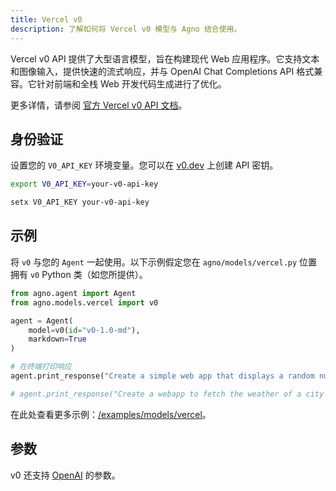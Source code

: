 ```yaml
---
title: Vercel v0
description: 了解如何将 Vercel v0 模型与 Agno 结合使用。
---
```


Vercel v0 API 提供了大型语言模型，旨在构建现代 Web 应用程序。它支持文本和图像输入，提供快速的流式响应，并与 OpenAI Chat Completions API 格式兼容。它针对前端和全栈 Web 开发代码生成进行了优化。

更多详情，请参阅 [官方 Vercel v0 API 文档](https://vercel.com/docs/v0/api)。

## 身份验证

设置您的 `V0_API_KEY` 环境变量。您可以在 [v0.dev](https://v0.dev/chat/settings/keys) 上创建 API 密钥。

<CodeGroup>

```bash Mac
export V0_API_KEY=your-v0-api-key
```

```bash Windows
setx V0_API_KEY your-v0-api-key
```

</CodeGroup>

## 示例

将 `v0` 与您的 `Agent` 一起使用。以下示例假定您在 `agno/models/vercel.py` 位置拥有 `v0` Python 类（如您所提供）。

<CodeGroup>

```python agent.py
from agno.agent import Agent
from agno.models.vercel import v0

agent = Agent(
    model=v0(id="v0-1.0-md"),
    markdown=True
)

# 在终端打印响应
agent.print_response("Create a simple web app that displays a random number between 1 and 100.")

# agent.print_response("Create a webapp to fetch the weather of a city and display humidity, temperature, and wind speed in cards, use shadcn components and tailwind css")

```

</CodeGroup>

<Note>在此处查看更多示例：[/examples/models/vercel](/examples/models/vercel)。 </Note>

## 参数

<Snippet file="model-v0-params.mdx" />

v0 还支持 [OpenAI](/reference/models/openai) 的参数。